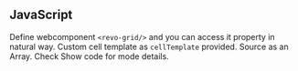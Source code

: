 
<Meta title="Docs/Frameworks/JavaScript"/>

## JavaScript

Define webcomponent `<revo-grid/>` and you can access it property in natural way.
Custom cell template as `cellTemplate` provided. Source as an Array.
Check Show code for mode details.

<Canvas>
<Story name="JavaScript" id="js--default"/>
</Canvas>